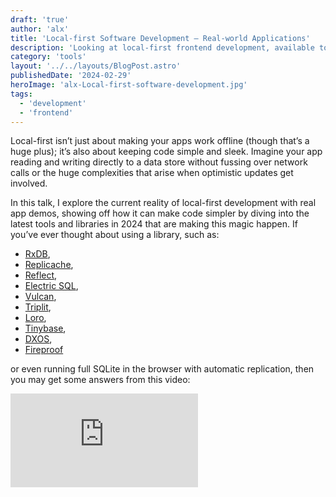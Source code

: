 ```yaml
---
draft: 'true'
author: 'alx'
title: 'Local-first Software Development — Real-world Applications'
description: 'Looking at local-first frontend development, available tools and libraries, and how to get started'
category: 'tools'
layout: '../../layouts/BlogPost.astro'
publishedDate: '2024-02-29'
heroImage: 'alx-Local-first-software-development.jpg'
tags:
  - 'development'
  - 'frontend'
---
```


Local-first isn’t just about making your apps work offline (though that’s a huge plus); it’s also about keeping code simple and sleek. Imagine your app reading and writing directly to a data store without fussing over network calls or the huge complexities that arise when optimistic updates get involved.

In this talk, I explore the current reality of local-first development with real app demos, showing off how it can make code simpler by diving into the latest tools and libraries in 2024 that are making this magic happen. If you’ve ever thought about using a library, such as:

- [RxDB](https://rxdb.info/),
- [Replicache](https://replicache.dev/),
- [Reflect](https://reflect.net/),
- [Electric SQL](https://electric-sql.com/),
- [Vulcan](https://vlcn.io/),
- [Triplit](https://www.triplit.dev/),
- [Loro](https://loro.dev/),
- [Tinybase](https://tinybase.org/),
- [DXOS](https://dxos.org/),
- [Fireproof](https://fireproof.storage/)

or even running full SQLite in the browser with automatic replication, then you may get some answers from this video:

<iframe
  class='aspect-video w-full'
  src='https://www.youtube.com/embed/OnVcS63wbtk?si=hcKYZGC98PIYa4ZN'
  title='YouTube video player'
  frameborder='0'
  allow='accelerometer; autoplay; clipboard-write; encrypted-media; gyroscope; picture-in-picture; web-share'
  allowfullscreen
></iframe>
